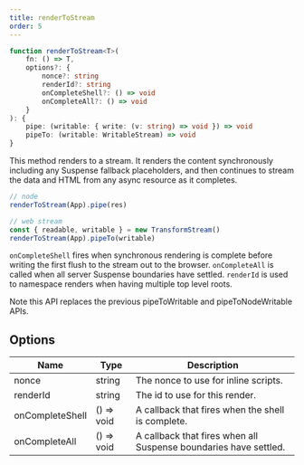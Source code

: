 ```yaml
---
title: renderToStream
order: 5
---
```


```ts
function renderToStream<T>(
	fn: () => T,
	options?: {
		nonce?: string
		renderId?: string
		onCompleteShell?: () => void
		onCompleteAll?: () => void
	}
): {
	pipe: (writable: { write: (v: string) => void }) => void
	pipeTo: (writable: WritableStream) => void
}
```

This method renders to a stream. It renders the content synchronously including any Suspense fallback placeholders, and then continues to stream the data and HTML from any async resource as it completes.

```ts
// node
renderToStream(App).pipe(res)

// web stream
const { readable, writable } = new TransformStream()
renderToStream(App).pipeTo(writable)
```

`onCompleteShell` fires when synchronous rendering is complete before writing the first flush to the stream out to the browser. `onCompleteAll` is called when all server Suspense boundaries have settled. `renderId` is used to namespace renders when having multiple top level roots.

<CalloutTip>
	Note this API replaces the previous pipeToWritable and pipeToNodeWritable
	APIs.
</CalloutTip>

## Options

| Name            | Type       | Description                                                      |
| --------------- | ---------- | ---------------------------------------------------------------- |
| nonce           | string     | The nonce to use for inline scripts.                             |
| renderId        | string     | The id to use for this render.                                   |
| onCompleteShell | () => void | A callback that fires when the shell is complete.                |
| onCompleteAll   | () => void | A callback that fires when all Suspense boundaries have settled. |

